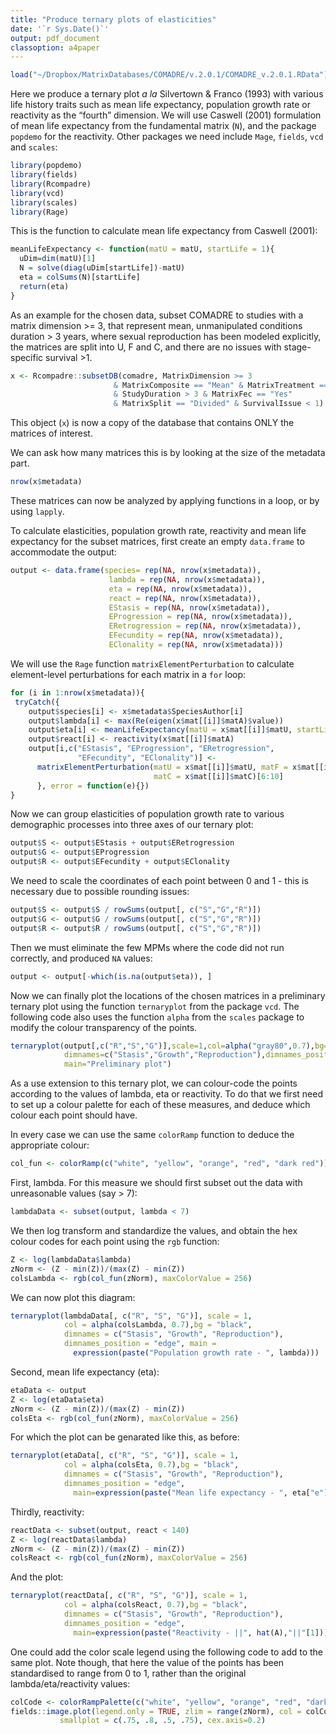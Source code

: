 ```yaml
---
title: "Produce ternary plots of elasticities"
date: '`r Sys.Date()`'
output: pdf_document
classoption: a4paper
---
```


```r
load("~/Dropbox/MatrixDatabases/COMADRE/v.2.0.1/COMADRE_v.2.0.1.RData")
```

Here we produce a ternary plot *a la* Silvertown & Franco (1993) with various life history traits such as mean life expectancy, population growth rate or reactivity as the "fourth" dimension. We will use Caswell (2001) formulation of mean life expectancy from the fundamental matrix (`N`), and the package `popdemo` for the reactivity. Other packages we need include `Mage`, `fields`, `vcd` and `scales`:

```r
library(popdemo)
library(fields)
library(Rcompadre)
library(vcd)
library(scales)
library(Rage)
```

This is the function to calculate mean life expectancy from Caswell (2001):

```r
meanLifeExpectancy <- function(matU = matU, startLife = 1){
  uDim=dim(matU)[1]
  N = solve(diag(uDim[startLife])-matU)
  eta = colSums(N)[startLife]
  return(eta)
}
```

As an example for the chosen data, subset COMADRE to studies with a matrix dimension >= 3, that represent mean, unmanipulated conditions duration > 3 years, where sexual reproduction has been modeled explicitly, the matrices are split into U, F and C, and there are no issues with stage-specific survival >1.

```r
x <- Rcompadre::subsetDB(comadre, MatrixDimension >= 3 
                       & MatrixComposite == "Mean" & MatrixTreatment == "Unmanipulated" 
                       & StudyDuration > 3 & MatrixFec == "Yes" 
                       & MatrixSplit == "Divided" & SurvivalIssue < 1)
```

This object (`x`) is now a copy of the database that contains ONLY the matrices of interest.

We can ask how many matrices this is by looking at the size of the metadata part.

```r
nrow(x$metadata)
```

These matrices can now be analyzed by applying functions in a loop, or by using `lapply`.

To calculate elasticities, population growth rate, reactivity and mean life expectancy for the subset matrices, first create an empty `data.frame` to accommodate the output:

```r
output <- data.frame(species= rep(NA, nrow(x$metadata)),
                      lambda = rep(NA, nrow(x$metadata)),
                      eta = rep(NA, nrow(x$metadata)),
                      react = rep(NA, nrow(x$metadata)),
                      EStasis = rep(NA, nrow(x$metadata)),
                      EProgression = rep(NA, nrow(x$metadata)),
                      ERetrogression = rep(NA, nrow(x$metadata)),
                      EFecundity = rep(NA, nrow(x$metadata)),
                      EClonality = rep(NA, nrow(x$metadata)))
```

We will use the `Rage` function `matrixElementPerturbation` to calculate element-level perturbations for each matrix in a `for` loop:

```r
for (i in 1:nrow(x$metadata)){
 tryCatch({
    output$species[i] <- x$metadata$SpeciesAuthor[i]
    output$lambda[i] <- max(Re(eigen(x$mat[[i]]$matA)$value))
    output$eta[i] <- meanLifeExpectancy(matU = x$mat[[i]]$matU, startLife = 1)
    output$react[i] <- reactivity(x$mat[[i]]$matA)
    output[i,c("EStasis", "EProgression", "ERetrogression",
               "EFecundity", "EClonality")] <- 
      matrixElementPerturbation(matU = x$mat[[i]]$matU, matF = x$mat[[i]]$matF, 
                                matC = x$mat[[i]]$matC)[6:10]
      }, error = function(e){})
}
```

Now we can group elasticities of population growth rate to various demographic processes into three axes of our ternary plot:

```r
output$S <- output$EStasis + output$ERetrogression
output$G <- output$EProgression
output$R <- output$EFecundity + output$EClonality
```

We need to scale the coordinates of each point between 0 and 1 - this is necessary due to possible rounding issues:

```r
output$S <- output$S / rowSums(output[, c("S","G","R")])
output$G <- output$G / rowSums(output[, c("S","G","R")])
output$R <- output$R / rowSums(output[, c("S","G","R")])
```

Then we must eliminate the few MPMs where the code did not run correctly, and produced `NA` values:

```r
output <- output[-which(is.na(output$eta)), ]
```

Now we can finally plot the locations of the chosen matrices in a preliminary ternary plot using the function `ternaryplot` from the package `vcd`. The following code also uses the function `alpha` from the `scales` package to modify the colour transparency of the points.

```r
ternaryplot(output[,c("R","S","G")],scale=1,col=alpha("gray80",0.7),bg="black",
            dimnames=c("Stasis","Growth","Reproduction"),dimnames_position="edge", 
            main="Preliminary plot")
```


As a use extension to this ternary plot, we can colour-code the points according to the values of lambda, eta or reactivity. To do that we first need to set up a colour palette for each of these measures, and deduce which colour each point should have.


In every case we can use the same `colorRamp` function to deduce the appropriate colour:

```r
col_fun <- colorRamp(c("white", "yellow", "orange", "red", "dark red"))
```

First, lambda.  For this measure we should first subset out the data with unreasonable values (say > 7):

```r
lambdaData <- subset(output, lambda < 7)
```

We then log transform and standardize the values, and obtain the hex colour codes for each point using the `rgb` function:

```r
Z <- log(lambdaData$lambda)
zNorm <- (Z - min(Z))/(max(Z) - min(Z))
colsLambda <- rgb(col_fun(zNorm), maxColorValue = 256)
```

We can now plot this diagram:

```r
ternaryplot(lambdaData[, c("R", "S", "G")], scale = 1, 
            col = alpha(colsLambda, 0.7),bg = "black", 
            dimnames = c("Stasis", "Growth", "Reproduction"),
            dimnames_position = "edge", main =
              expression(paste("Population growth rate - ", lambda)))
```


Second, mean life expectancy (eta):

```r
etaData <- output
Z <- log(etaData$eta)
zNorm <- (Z - min(Z))/(max(Z) - min(Z))
colsEta <- rgb(col_fun(zNorm), maxColorValue = 256)
```

For which the plot can be genarated like this, as before:

```r
ternaryplot(etaData[, c("R", "S", "G")], scale = 1, 
            col = alpha(colsEta, 0.7),bg = "black", 
            dimnames = c("Stasis", "Growth", "Reproduction"),
            dimnames_position = "edge", 
              main=expression(paste("Mean life expectancy - ", eta["e"])))

```

Thirdly, reactivity:

```r
reactData <- subset(output, react < 140)
Z <- log(reactData$lambda)
zNorm <- (Z - min(Z))/(max(Z) - min(Z))
colsReact <- rgb(col_fun(zNorm), maxColorValue = 256)
```

And the plot:

```r
ternaryplot(reactData[, c("R", "S", "G")], scale = 1, 
            col = alpha(colsReact, 0.7),bg = "black", 
            dimnames = c("Stasis", "Growth", "Reproduction"),
            dimnames_position = "edge", 
              main=expression(paste("Reactivity - ||", hat(A),"||"[1])))

```

One could add the color scale legend using the following code to add to the same plot. Note though, that here the value of the points has been standardised to range from 0 to 1, rather than the original lambda/eta/reactivity values:

```r
colCode <- colorRampPalette(c("white", "yellow", "orange", "red", "dark red"))(n = 999)
fields::image.plot(legend.only = TRUE, zlim = range(zNorm), col = colCode, 
           smallplot = c(.75, .8, .5, .75), cex.axis=0.2) 
```

